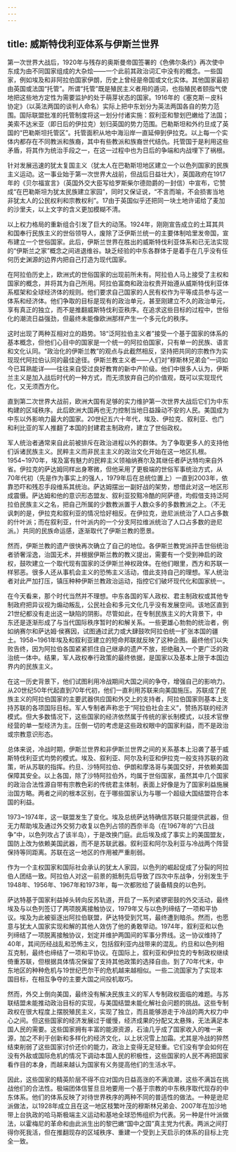 ```yaml
---
---
---
```

title: 威斯特伐利亚体系与伊斯兰世界
---



第一次世界大战后，1920年与残存的奥斯曼帝国签署的《色佛尔条约》再次使中东成为由不同国家组成的大杂烩——一个此前其政治词汇中没有的概念。一些国家，例如埃及和非阿拉伯国家伊朗，历史上曾经是帝国或文化实体。其他国家最初由英国或法国“托管”。所谓“托管”既是殖民主义者用的遁词，也指殖民者颐指气使地把这些地方定性为需要监护的处于萌芽状态的国家。1916年的《塞克斯－皮科协定》（以英法两国的谈判人命名）实际上把中东划分为英法两国各自的势力范围。国际联盟批准的托管制度将这一划分付诸实施：叙利亚和黎划巴嫩给了法国；美索不达米亚（即日后的伊拉克）划归英国的势力范围。巴勒斯坦和外约旦成了英国的“巴勒斯坦托管区”。托管面积从地中海沿岸一直延伸到伊拉克。以上每一个实体内都存在不同教派和族裔，其中有些教派和族裔世代结仇。托管国于是利用这些矛盾，将其作为统治手段之一，在这一过程中也为日后的争端和内战埋下了祸根。

针对发展迅速的犹太复国主义（犹太人在巴勒斯坦地区建立一个以色列国家的民族主义运动。这一事业始于第一次世界大战前，但战后日益壮大），英国政府在1917年的《贝尔福宣言》（英国外交大臣写给罗斯柴尔德勋爵的一封信）中宣布，它赞成“在巴勒斯坦为犹太民族建立家园”，同时又保证说，“不言而喻，不会损害当地非犹太人的公民权利和宗教权利”。17由于英国似乎还把同一块土地许诺给了麦加的沙里夫，以上文字的含义更加模糊不清。

以上权力格局的重新组合引发了巨大的动荡。1924年，刚刚宣告成立的土耳其共和国奉行民族主义的世俗领导人，废除了泛伊斯兰统一的主要体制哈里发帝国，宣布建立一个世俗国家。此后，伊斯兰世界在胜出的威斯特伐利亚体系和已无法实现的“伊斯兰之家”概念之间进退维谷。缺乏经验的中东各群体于是着手在几乎没有任何历史渊源的边界内把自己打造为现代国家。

在阿拉伯历史上，欧洲式的世俗国家的出现前所未有。阿拉伯人马上接受了主权和国家的概念，并将其为自己所用。阿拉伯富商和政治权贵开始遵从威斯特伐利亚体系框架和全球经济体的规则。他们要求自己国家的人民有权作为平等成员参与这一体系和经济体。他们争取的目标是现有的政治单元，甚至刚建立不久的政治单元，享有真正的独立，而不是推翻威斯特伐利亚秩序。在追求这些目标的过程中，世俗化的潮流日益强劲，但最终未能像欧洲那样产生一个多元化的秩序。

这时出现了两种互相对立的趋势。18“泛阿拉伯主义者”接受一个基于国家的体系的基本概念，但他们心目中的国家是一个统一的阿拉伯国家，只有单一的民族、语言和文化认同。“政治化的伊斯兰教”的观点与此截然相反，坚持把共同的宗教作为实现现代阿拉伯认同的最佳途径。伊斯兰教主义者——人们对“穆斯林兄弟会”一词如今已耳熟能详——往往来自受过良好教育的新中产阶级。他们中很多人认为，伊斯兰主义是加入战后时代的一种方式，而无须放弃自己的价值观，既可以实现现代化，又无须西方化。

直到第二次世界大战前，欧洲大国有足够的实力维护第一次世界大战后它们为中东构建的区域秩序。此后欧洲大国再也无力控制当地日益躁动不安的人民。美国成为中东以外影响力最大的国家。20世纪五六十年代，埃及、伊拉克、叙利亚、也门和利比亚的军人推翻了本国的封建君主制政府，建立了世俗政权。

军人统治者通常来自此前被排斥在政治进程以外的群体。为了争取更多人的支持他们诉诸民族主义。民粹主义而非民主主义的政治文化开始在这一地区扎根。1954~1970年，埃及富有魅力的民粹主义领袖纳赛尔及其继任者萨达特均来自外省。伊拉克的萨达姆同样出身寒微，但他采用了更极端的世俗军事统治方式，从70年代初（先是作为事实上的强人，1979年后在总统位置上）一直到2003年，依靠恐吓和残忍手段维系其统治。萨达姆摆出一副好战的架势，想借此对这一地区形成震慑。萨达姆和他的意识形态盟友、叙利亚狡黠冷酷的阿萨德，均假借支持泛阿拉伯民族主义之名，把自己所属的少数教派置于人数众多的多数教派之上。（不无讽刺的是，伊拉克和叙利亚的情况恰好相反。在伊拉克，逊尼派统治了人口占多数的什叶派；而在叙利亚，什叶派内的一个分支阿拉维派统治了人口占多数的逊尼派。）共同的民族命运感，逐渐取代了伊斯兰教的愿景。

然而，伊斯兰教的遗产很快再次确立了自己的地位。各伊斯兰教党派抨击世俗统治者骄奢淫逸，治国无术，并根据伊斯兰教的教义提出，需要有一个受到神启的政权，鼓吹建立一个取代现有国家的泛伊斯兰神权政体。在他们眼里，西方和苏联一样邪恶。很多人还从事机会主义的恐怖主义活动，借此支持自己的理想。军人统治者对此严加打压，镇压种种伊斯兰教政治运动，指控它们破坏现代化和国家统一。

在今天看来，那个时代当然并不理想。中东各国的军人政权、君主制政权或其他专制政府把异议视为煽动叛乱，公民社会和多元文化几乎没有发展空间。该地区直到21世纪都没有走出这一缺陷的阴影。尽管如此，在专制民族主义的大背景下，中东还是逐渐形成了与当代国际秩序暂时的和解关系。一些更雄心勃勃的统治者，例如纳赛尔和萨达姆·侯赛因，试图通过武力或大肆鼓吹阿拉伯统一扩张本国的疆土。1958~1961年埃及和叙利亚建立的短命邦联就反映了这种企图。最终他们以失败告终，因为阿拉伯各国紧紧抓住自己继承的遗产不放，拒绝融入一个更广泛的政治统一体中。结果，军人政权奉行政策的最终依据，是国家以及基本上限于本国边界内的民族主义。

在这一历史背景下，他们试图利用冷战期间大国之间的争夺，增强自己的影响力。从20世纪50年代起直到70年代初，他们一直利用苏联来向美国施压。苏联成了民族主义的阿拉伯国家的主要武器供应国和外交上的支持者，阿拉伯国家则基本上支持苏联的各项国际目标。军人专制者声称忠于“阿拉伯社会主义”，赞扬苏联的经济模式。但大多数情况下，这些国家的经济依然属于传统的家长制模式，以技术官僚经营的单一型经济为主。压倒一切的考虑是这些政权眼中的国家利益，而不是政治或宗教意识形态。

总体来说，冷战时期，伊斯兰世界和非伊斯兰世界之间的关系基本上沿袭了基于威斯特伐利亚式均势的模式。埃及、叙利亚、阿尔及利亚和伊拉克一般支持苏联的政策，听从苏联的指挥。约旦、沙特阿拉伯、伊朗和摩洛哥与美国交好，并依赖美国保障其安全。以上各国，除了沙特阿拉伯外，均属于世俗国家，虽然其中几个国家的政治合法性源自带有宗教色彩的传统君主体制，表面上好像是为了国家利益施展治国方略。两者之间的根本区别，在于哪些国家认为与哪一个超级大国结盟符合本国的利益。

1973~1974年，这一联盟发生了变化。埃及总统萨达特确信苏联只能提供武器，但无力帮助埃及通过外交努力收复以色列占领的西奈半岛（在1967年的“六日战争”中，以色列攻占了该半岛），于是改换门庭。此后埃及成了事实上的美国盟友，国防上改为依赖美国武器，而不是苏联武器。叙利亚和阿尔及利亚与冷战两个阵营保持等同距离。苏联在这一地区的作用被严重削弱。

作为一个主权国家和国际社会承认的犹太人家园，以色列的崛起促成了分裂的阿拉伯人团结一致。阿拉伯人对这一前景的抵制先后导致了四次中东战争，分别发生于1948年、1956年、1967年和1973年，每一次都败给了装备精良的以色列。

萨达特基于国家利益掉头转向反苏轨道，开启了一系列紧锣密鼓的外交活动，最终埃及与以色列签订了两项脱离接触协议，1979年又与以色列缔结了一项和平协议。埃及为此被驱逐出阿拉伯联盟，萨达特受到咒骂，最终遭到暗杀。然而，也愿意与犹太人国家实现和解的其他人效仿了他的勇敢举动。1974年，叙利亚和以色列缔结了一项脱离接触协议，划定并维护两国间的军事分界线。这一协议维持了40年，其间历经战乱和恐怖主义，包括叙利亚内战带来的混乱。约旦和以色列相互克制，最终也缔结了一项和平协议。在国际上，叙利亚和伊拉克的专制政权继续倚重苏联，但根据具体情况保留了支持其他政策的选择自由。到了70年代末，中东地区的种种危机与19世纪巴尔干的危机越来越相似。一些二流国家为了实现本国目标，在相互争夺的主要大国之间投机取巧。

然而，外交上倒向美国，最终没有解决民族主义的军人专制政权面临的难题。与苏联结盟未能推动政治目标的实现，与美国结盟未能化解社会问题的挑战。这些专制政权在很大程度上摆脱殖民主义，实现了独立，而且能够游走于冷战的两大权力中心之间。但这些国家的经济发展过于缓慢，经济成果的分配又太悬殊，无法满足本国人民的需要。这些国家拥有丰富的能源资源，石油几乎成了国家收入的唯一来源，加之不利于创新和多样化的经济文化，以上状况雪上加霜。尤其是冷战的猝然结束削弱了这些国家讨价还价的能力，政治上变得无足轻重。它们没有学会如何在没有外敌或国际危机的情况下调动本国人民的积极性，这些国家的人民不再把国家看作目的本身，而越来越认为国家有义务提高他们的生活水平。

因此，这些国家的精英阶层不得不应对国内日益高涨的不满浪潮，这些不满旨在挑战他们的合法性。极端团体信誓旦旦地要用一个基于宗教的中东秩序取代现存的中东体系。他们的体系反映了对待世界秩序的两种不同的普适性的做法。一种是逊尼派做法，以1928年成立且在这一地区枝繁叶茂的穆斯林兄弟会、2007年在加沙地带上台执政的哈马斯极端主义运动和基地全球恐怖组织为代表。另一种是什叶派做法，以霍梅尼的革命和由此派生出的黎巴嫩“国中之国”真主党为代表。两派之间打得你死我活，但在推翻现存的区域秩序、重建一个受到上天启示的体系的目标上完全一致。